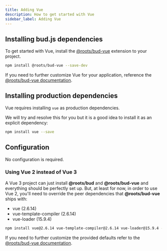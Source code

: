 ```yaml
---
title: Adding Vue
description: How to get started with Vue
sidebar_label: Adding Vue
---
```


## Installing bud.js dependencies

To get started with Vue, install the [@roots/bud-vue](/extensions/bud-vue) extension to your project.

```sh npm2yarn
npm install @roots/bud-vue --save-dev
```

If you need to further customize Vue for your application, reference the [@roots/bud-vue documentation](/extensions/bud-vue).

## Installing production dependencies

Vue requires installing `vue` as production dependencies.

We will try and resolve this for you but it is a good idea to install it as an explicit dependency:

```sh npm2yarn
npm install vue --save
```

## Configuration

No configuration is required.

### Using Vue 2 instead of Vue 3

A Vue 3 project can just install **@roots/bud** and **@roots/bud-vue** and everything should be perfectly set up. But, at least for now, in order to use Vue 2, you'll need to override the peer dependencies that **@roots/bud-vue** ships with:

- vue (2.6.14)
- vue-template-compiler (2.6.14)
- vue-loader (15.9.4)

```sh npm2yarn
npm install vue@2.6.14 vue-template-compiler@2.6.14 vue-loader@15.9.4 --save-dev
```

If you need to further customize the provided defaults refer to the [@roots/bud-vue documentation](/extensions/bud-vue).
